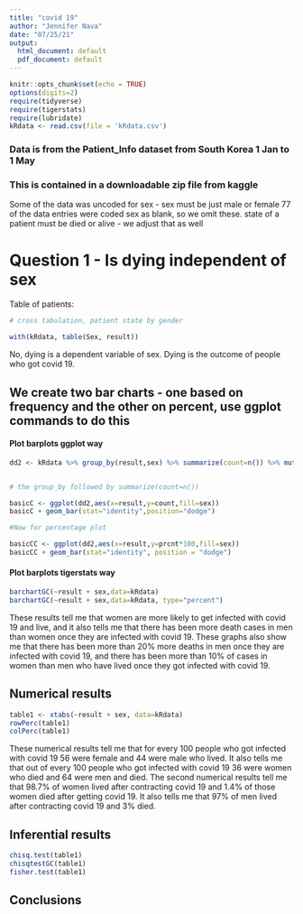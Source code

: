 ```yaml
---
title: "covid 19"
author: "Jennifer Nava"
date: "07/25/21"
output:
  html_document: default
  pdf_document: default
---
```


```r
knitr::opts_chunk$set(echo = TRUE)
options(digits=2)
require(tidyverse)
require(tigerstats)
require(lubridate)
kRdata <- read.csv(file = 'kRdata.csv')
```
### Data is from the Patient_Info dataset from South Korea 1 Jan to 1 May 
### This is contained in a downloadable zip file from kaggle

Some of the data was uncoded for sex - sex must be just male or female
77 of the data entries were coded sex  as blank, so we omit these.
state of a patient must be died or alive - we adjust that as well   
  
# Question 1 - Is dying independent of sex




Table of patients:
```r

# cross tabulation, patient state by gender

with(kRdata, table(Sex, result))

```

No, dying is a dependent variable of sex. Dying is the outcome of people who got covid 19.


## We create two bar charts - one based on frequency and the other on percent, use ggplot commands to do this



#### Plot barplots ggplot way

```r
dd2 <- kRdata %>% group_by(result,sex) %>% summarize(count=n()) %>% mutate(prcnt=count/sum(count))


# the group_by followed by summarize(count=n())

basicC <- ggplot(dd2,aes(x=result,y=count,fill=sex))
basicC + geom_bar(stat="identity",position="dodge")

#Now for percentage plot

basicCC <- ggplot(dd2,aes(x=result,y=prcnt*100,fill=sex)) 
basicCC + geom_bar(stat="identity", position = "dodge")
```


#### Plot barplots tigerstats way

```r
barchartGC(~result + sex,data=kRdata)
barchartGC(~result + sex,data=kRdata, type="percent")

```

  
These results tell me that women are more likely to get infected with covid 19 and live, and it also tells me that there has been more death cases in men than women once they are infected with covid 19. These graphs also show me that there has been more than 20% more deaths in men once they are infected with covid 19, and there has been more than 10% of cases in women than men who have lived once they got infected with covid 19. 


  
## Numerical results

```r
table1 <- xtabs(~result + sex, data=kRdata)
rowPerc(table1)
colPerc(table1)
```

These numerical results tell me that for every 100 people who got infected with covid 19 56 were female and 44 were male who lived. It also tells me that out of every 100 people who got infected with covid 19 36 were women who died and 64 were men and died. The second numerical results tell me that 98.7% of women lived after contracting covid 19 and 1.4% of those women died after getting covid 19. It also tells me that 97% of men lived after contracting covid 19 and 3% died. 

## Inferential results 

```r
chisq.test(table1)
chisqtestGC(table1)
fisher.test(table1)
```


## Conclusions

